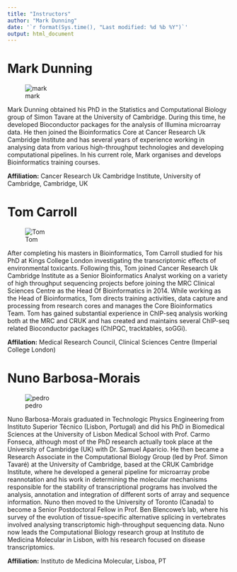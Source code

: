 ```yaml
---
title: "Instructors"
author: "Mark Dunning"
date: '`r format(Sys.time(), "Last modified: %d %b %Y")`'
output: html_document
---
```


# Mark Dunning

![mark](images/Mark-Dunning.jpg)

Mark Dunning obtained his PhD in the Statistics and Computational Biology group of Simon Tavare at the University of Cambridge. During this time, he developed Bioconductor packages for the analysis of Illumina microarray data. He then joined the Bioinformatics Core at Cancer Research Uk Cambridge Institute and has several years of experience working in analysing data from various high-throughput technologies and developing computational pipelines. In his current role, Mark organises and develops Bioinformatics training courses.

**Affiliation:** Cancer Research Uk Cambridge Institute, University of Cambridge, Cambridge, UK

# Tom Carroll

![Tom](images/Tom_Carroll.jpg)

After completing his masters in Bioinformatics, Tom Carroll studied for his PhD at Kings College London investigating the transcriptomic effects of environmental toxicants. Following this, Tom joined Cancer Research Uk Cambridge Institute as a Senior Bioinformatics Analyst working on a variety of high throughput sequencing projects before joining the MRC Clinical Sciences Centre as the Head Of Bioinformatics in 2014. While working as the Head of Bioinformatics, Tom directs training activities, data capture and processing from research cores and manages the Core Bioinformatics Team. Tom has gained substantial experience in ChIP-seq analysis working both at the MRC and CRUK and has created and maintains several ChIP-seq related Bioconductor packages (ChIPQC, tracktables, soGGi).

**Affilation:** Medical Research Council, Clinical Sciences Centre (Imperial College London)

# Nuno Barbosa-Morais 

![pedro](images/Nuno_Barbosa-Morais.jpg)

Nuno Barbosa-Morais graduated in Technologic Physics Engineering from
Instituto Superior Técnico (Lisbon, Portugal) and did his PhD in Biomedical
Sciences at the University of Lisbon Medical School with Prof. Carmo
Fonseca, although most of the PhD research actually took place at the
University of Cambridge (UK) with Dr. Samuel Aparicio. He then became a
Research Associate in the Computational Biology Group (led by Prof. Simon
Tavaré) at the University of Cambridge, based at the CRUK Cambridge
Institute, where he developed a general pipeline for microarray probe
reannotation and his work in determining the molecular mechanisms
responsible for the stability of transcriptional programs has involved the
analysis, annotation and integration of different sorts of array and
sequence information. Nuno then moved to the University of Toronto (Canada)
to become a Senior Postdoctoral Fellow in Prof. Ben Blencowe's lab, where
his survey of the evolution of tissue-specific alternative splicing in
vertebrates involved analysing transcriptomic high-throughput sequencing
data. Nuno now leads the Computational Biology research group at Instituto
de Medicina Molecular in Lisbon, with his research focused on disease
transcriptomics.

**Affiliation:** Instituto de Medicina Molecular, Lisboa, PT


